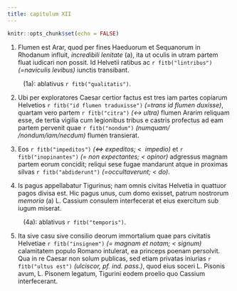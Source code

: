 ```yaml
---
title: capitulum XII
---
```



```r
knitr::opts_chunk$set(echo = FALSE)
```


(1) Flumen est Arar, quod per fines Haeduorum et Sequanorum in Rhodanum influit, _incredibili lenitate_ (a), ita ut oculis in utram partem fluat iudicari non possit. Id Helvetii ratibus ac `r fitb("lintribus")` _(=naviculis levibus)_ iunctis transibant. 

&nbsp;&nbsp;&nbsp;&nbsp;&nbsp;&nbsp;&nbsp;&nbsp; (1a): ablativus `r fitb("qualitatis")`.


(2) Ubi per exploratores Caesar certior factus est tres iam partes copiarum Helvetios `r fitb("id flumen traduxisse")` _(=trans id flumen duxisse)_, quartam vero partem `r fitb("citra")` _(↔︎ ultra)_ flumen Ararim reliquam esse, de tertia vigilia cum legionibus tribus e castris profectus ad eam partem pervenit quae `r fitb("nondum")` _(numquam/ /nondum/iam/necdum)_ flumen transierat. 

(3) Eos `r fitb("impeditos")` _(︎<=> expeditos; <  impedio)_ et `r fitb("inopinantes")` _(= non expectantes; < opinor)_ adgressus magnam partem eorum concidit; reliqui sese fugae mandarunt atque in proximas silvas `r fitb("abdiderunt")` _(=occultaverunt; < do)_. 

(4) Is pagus appellabatur Tigurinus; nam omnis civitas Helvetia in quattuor pagos divisa est. Hic pagus unus, cum domo exisset, patrum nostrorum _memoria_ (a) L. Cassium consulem interfecerat et eius exercitum sub iugum miserat. 

&nbsp;&nbsp;&nbsp;&nbsp;&nbsp;&nbsp;&nbsp;&nbsp; (4a): ablativus `r fitb("temporis")`.

(5) Ita sive casu sive consilio deorum immortalium quae pars civitatis Helvetiae `r fitb("insignem")` _(= magnam et notam; < signum)_ calamitatem populo Romano intulerat, ea princeps poenam persolvit. Qua in re Caesar non solum publicas, sed etiam privatas iniurias `r fitb("ultus est")` _(ulciscor, pf. ind. pass.)_, quod eius soceri L. Pisonis avum, L. Pisonem legatum, Tigurini eodem proelio quo Cassium interfecerant. 